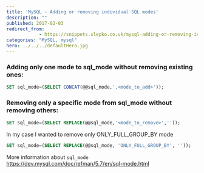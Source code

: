 ```yaml
---
title: 'MySQL - Adding or removing individual SQL modes'
description: ""
published: 2017-02-03
redirect_from:
            - https://snippets.slepko.co.uk/mysql-adding-or-removing-individual-sql-modes/
categories: "MySQL, mysql"
hero: ../../../defaultHero.jpg
---
```

### Adding only one mode to sql_mode without removing existing ones:

```sql
SET sql_mode=(SELECT CONCAT(@@sql_mode,',<mode_to_add>'));
```

### Removing only a specific mode from sql_mode without removing others:

```sql
SET sql_mode=(SELECT REPLACE(@@sql_mode,'<mode_to_remove>',''));
```

In my case I wanted to remove only ONLY_FULL_GROUP_BY mode

```sql
SET sql_mode=(SELECT REPLACE(@@sql_mode, 'ONLY_FULL_GROUP_BY', ''));
```

More information about `sql_mode` <https://dev.mysql.com/doc/refman/5.7/en/sql-mode.html>
